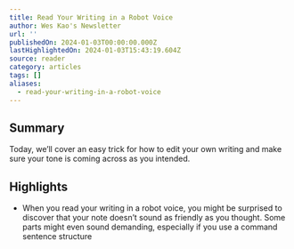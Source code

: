 ```yaml
---
title: Read Your Writing in a Robot Voice
author: Wes Kao's Newsletter
url: ''
publishedOn: 2024-01-03T00:00:00.000Z
lastHighlightedOn: 2024-01-03T15:43:19.604Z
source: reader
category: articles
tags: []
aliases:
  - read-your-writing-in-a-robot-voice
---
```

## Summary

Today, we’ll cover an easy trick for how to edit your own writing and make sure your tone is coming across as you intended.

## Highlights
- When you read your writing in a robot voice, you might be surprised to discover that your note doesn’t sound as friendly as you thought. Some parts might even sound demanding, especially if you use a command sentence structure
